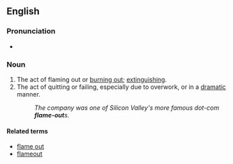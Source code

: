 ==English==

===Pronunciation===
* {{audio|en-us-flameout.ogg|Audio (US)|lang=en}}

===Noun===
{{en-noun}}

# The act of flaming out or [[burn out|burning out]]; [[extinguish]]ing.
# The act of quitting or failing, especially due to overwork, or in a [[dramatic]] manner.
#: ''The company was one of Silicon Valley's more famous dot-com '''flame-out'''s.''

====Related terms====
* [[flame out]]
* [[flameout]]